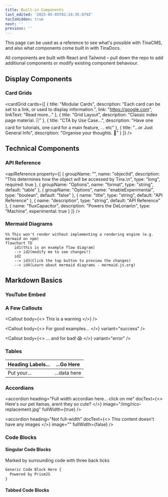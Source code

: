 ```yaml
---
title: Built-in Components
last_edited: '2025-05-05T02:24:35.079Z'
tocIsHidden: true
next: ''
previous: ''
---
```


This page can be used as a reference to see what's possible with TinaCMS, and also what components come built in with TinaDocs.

All components are built with React and Tailwind – pull down the repo to add additional components or modify existing component behaviour.

## Display Components

### Card Grids

<cardGrid
  cards={[
    {
      title: "Modular Cards",
      description:
        "Each card can be set to a link, or used to display information.",
      link: "https://google.com",
      linkText: "Read more..."
    },
    { title: "Grid Layout", description: "Classic index page material. 🗄️" },
    {
      title: "CTA by Use Case...",
      description:
        "Have one card for tutorials, one card for a main feature, ... etc"
    },
    {
      title: "...or Just General Info",
      description: "Organise your thoughts. 🧠"
    }
  ]}
/>

## Technical Components

### API Reference

<apiReference
  property={[
    {
      groupName: "",
      name: "objectId",
      description: "This determines how the object will be accessed by Tina.\n",
      type: "long",
      required: true
    },
    { groupName: "Options", name: "format", type: "string", default: "table" },
    {
      groupName: "Options",
      name: "enableExperimental",
      type: "boolean",
      default: "false"
    },
    { name: "title", type: "string", default: "API Reference" },
    { name: "description", type: "string", default: "API Reference" },
    {
      name: "fluxCapacitor",
      description: "Powers the DeLorian\n",
      type: "Machine",
      experimental: true
    }
  ]}
/>

### Mermaid Diagrams

```mermaid
%% This won't render without implementing a rendering engine (e.g. mermaid on npm)
flowchart TD
    id1(this is an example flow diagram) 
    --> id2(modify me to see changes!)
    id2 
    --> id3(Click the top button to preview the changes)
    --> id4(Learn about mermaid diagrams - mermaid.js.org)
```

## Markdown Basics

### YouTube Embed

<youtube embedSrc="https://www.youtube.com/embed/CsCQS7HIBv0?si=os9ona92O2VMOl-V" caption="Seth goes over the basics of using Tina" minutes="2" />

### A Few Callouts

<Callout
  body={<>
    This is a warning
  </>}
/>

<Callout
  body={<>
    For good examples...
  </>}
  variant="success"
/>

<Callout
  body={<>
    ... and for bad! 😱
  </>}
  variant="error"
/>

### Tables

| Heading Labels... | ...Go Here   |
| ----------------- | ------------ |
| Put your...       | ...data here |

### Accordians

<accordion
  heading="Full width accordian here... click on me"
  docText={<>
    Here's our pet llamas, arent they so cute?
  </>}
  image="/img/rico-replacement.jpg"
  fullWidth={true}
/>

<accordion
  heading="Not full-width"
  docText={<>
    This content doesn't have any images
  </>}
  image=""
  fullWidth={false}
/>

### Code Blocks

#### Singular Code Blocks

Marked by surrounding code with three back ticks

```javascript
Generic Code Block Here {
  Powered by PrismJS
}
```

#### Tabbed Code Blocks

<queryResponseTabs
  response="const myExampleFunction(){
    console.log(&#x22;from myExampleFunction&#x22;)
    return (&#x22;MyLlama&#x22;)
  }"
  query="We can use CodeBlocks to guide users
  or to just show off our cool code!"
/>
